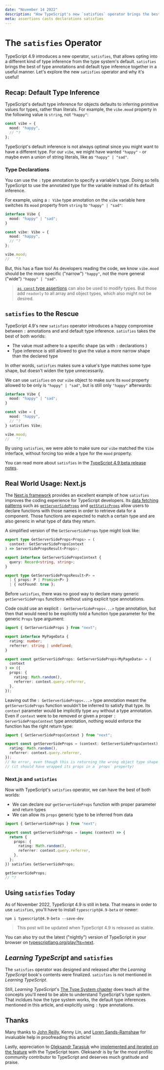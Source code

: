 ```yaml
---
date: "November 14 2022"
description: "How TypeScript's new `satisfies` operator brings the best of type annotations and default type inference."
meta: assertions casts declarations satisfies
---
```



# The `satisfies` Operator

TypeScript 4.9 introduces a new operator, `satisfies`, that allows opting into a different kind of type inference from the type system's default.
`satisfies` brings the best of type annotations and default type inference together in a useful manner.
Let's explore the new `satisfies` operator and why it's useful!

## Recap: Default Type Inference

TypeScript's default type inference for objects defaults to inferring primitive values for types, rather than literals.
For example, the `vibe.mood` property in the following value is `string`, not `"happy"`:

```ts twoslash
const vibe = {
  mood: "happy",
  // ^?
};
```

TypeScript's default inference is not always optimal since you might want to have a different type.
For our `vibe`, we might have wanted `"happy"` - or maybe even a union of string literals, like as `"happy" | "sad"`.

### Type Declarations

You can use the `:` type annotation to specify a variable's type.
Doing so tells TypeScript to use the annotated type for the variable instead of its default inference.

For example, using a `: Vibe` type annotation on the `vibe` variable here switches its `mood` property from `string` to `"happy" | "sad"`:

```ts twoslash
interface Vibe {
  mood: "happy" | "sad";
}

const vibe: Vibe = {
  mood: "happy",
  // ^?
};

vibe.mood;
//   ^?
```

But, this has a flaw too!
As developers reading the code, we know `vibe.mood` should be the more specific ("narrow") `"happy"`, not the more general ("wide") `"happy" | "sad"`.

> [`as const` type assertions](https://www.typescriptlang.org/docs/handbook/release-notes/typescript-3-4.html#const-assertions) can also be used to modify types.
> But those add `readonly` to all array and object types, which also might not be desired.

## `satisfies` to the Rescue

TypeScript 4.9's new `satisfies` operator introduces a happy compromise between `:` annotations and and default type inference.
`satisfies` takes the best of both worlds:

- The value must adhere to a specific shape (as with `:` declarations )
- Type inference is still allowed to give the value a more narrow shape than the declared type

In other words, `satisfies` makes sure a value's type matches some type shape, but doesn't widen the type unnecessarily.

We can use `satisfies` on our `vibe` object to make sure its `mood` property allowed to be only is `"happy" | "sad"`, but is still only `"happy"` afterwards:

```ts twoslash
interface Vibe {
  mood: "happy" | "sad";
}

const vibe = {
  mood: "happy",
  // ^?
} satisfies Vibe;

vibe.mood;
//   ^?
```

By using `satisfies`, we were able to make sure our `vibe` matched the `Vibe` interface, without forcing too wide a type for the `mood` property.

You can read more about `satisfies` in the [TypeScript 4.9 beta release notes](https://devblogs.microsoft.com/typescript/announcing-typescript-4-9-beta/#hamilton).

## Real World Usage: Next.js

The [Next.js framework](https://nextjs.org) provides an excellent example of how `satisfies` improves the coding experience for TypeScript developers.
Its [data fetching patterns](https://nextjs.org/docs/basic-features/data-fetching) such as [`getServerSideProps`](https://nextjs.org/docs/basic-features/data-fetching/get-server-side-props) and [`getStaticProps`](https://nextjs.org/docs/basic-features/data-fetching/get-static-props) allow users to declare functions with those names in order to retrieve data for a component.
Those functions are expected to match a certain type and are also generic in what type of data they return.

A simplified version of the `GetServerSideProps` type might look like:

```ts
export type GetServerSideProps<Props> = (
  context: GetServerSidePropsContext
) => ServerSidePropsResult<Props>;

export interface GetServerSidePropsContext {
  query: Record<string, string>;
}

export type GetServerSidePropsResult<P> =
  | { props: P | Promise<P> }
  | { notFound: true };
```

Before `satisfies`, there was no good way to declare many generic `getServerSideProps` functions without using explicit type annotations.

Code could use an explicit `: GetServerSideProps<...>` type annotation, but then that would need to be explicitly told a function type parameter for the generic `Props` type argument:

```ts
import { GetServerSideProps } from "next";

export interface MyPageData {
  rating: number;
  referrer: string | undefined;
}

export const getServerSideProps: GetServerSideProps<MyPageData> = (
  context
) => ({
  props: {
    rating: Math.random(),
    referrer: context.query.referrer,
  },
});
```

Leaving out the `: GetServerSideProps<...>` type annotation meant the `getServerSideProps` function wouldn't be inferred to satisfy that type.
Its `context` parameter would be implicitly type `any` without a type annotation.
Even if `context` were to be removed or given a proper `: ServerSidePropsContext` type annotation, nothing would enforce the function has the right return type:

```ts twoslash
import { GetServerSidePropsContext } from "next";

export const getServerSideProps = (context: GetServerSidePropsContext) => ({
  rating: Math.random(),
  referrer: context.query.referrer,
});
// No error, even though this is returning the wrong object type shape
// (it should have wrapped its props in a `props` property)
```

### Next.js and `satisfies`

Now with TypeScript's `satisfies` operator, we can have the best of both worlds:

- We can declare our `getServerSideProps` function with proper parameter and return types
- We can allow its `props` generic type to be inferred from data

```ts twoslash
import { GetServerSideProps } from "next";

export const getServerSideProps = (async (context) => {
  return {
    props: {
      rating: Math.random(),
      referrer: context.query.referrer,
    },
  };
}) satisfies GetServerSideProps;

getServerSideProps;
// ^?
```

## Using `satisfies` Today

As of November 2022, TypeScript 4.9 is still in beta.
That means in order to use `satisfies`, you'll have to install `typescript@4.9-beta` or newer:

```shell
npm i typescript@4.9-beta --save-dev
```

> This post will be updated when TypeScript 4.9 is released as stable.

You can also try out the latest ("nightly") version of TypeScript in your browser on [typescriptlang.org/play?ts=next](https://www.typescriptlang.org/play?ts=next).

## _Learning TypeScript_ and `satisfies`

The `satisfies` operator was designed and released after the _Learning TypeScript_ book's contents were finalized.
`satisfies` is not mentioned in _Learning TypeScript_.

Still, _Learning TypeScript_'s [The Type System chapter](http://localhost:3000/the-type-system) does teach all the concepts you'll need to be able to understand TypeScript's type system.
That incldues how the type system works, the default type inferences mentioned in this article, and explicitly using `:` type annotations.

## Thanks

Many thanks to [John Reilly](https://twitter.com/johnny_reilly), Kenny Lin, and [Loren Sands-Ramshaw](https://twitter.com/lorendsr) for invaluable help in proofreading this article!

Lastly, appreciation to [Oleksandr Tarasiuk](https://github.com/a-tarasyuk) who [implemented and iterated on the feature](https://github.com/microsoft/TypeScript/pull/46827) with the TypeScript team.
Oleksandr is by far the most profilic community contributor to TypeScript and deserves much gratitude and praise.

